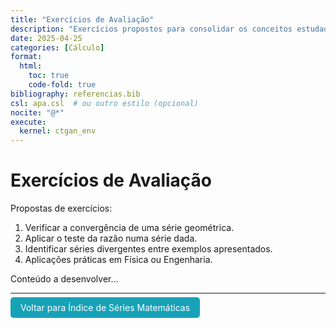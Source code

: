 ```yaml
---
title: "Exercícios de Avaliação"
description: "Exercícios propostos para consolidar os conceitos estudados em séries numéricas."
date: 2025-04-25
categories: [Cálculo]
format:
  html:
    toc: true
    code-fold: true
bibliography: referencias.bib
csl: apa.csl  # ou outro estilo (opcional)
nocite: "@*"
execute:
  kernel: ctgan_env
---
```



# Exercícios de Avaliação

Propostas de exercícios:

1. Verificar a convergência de uma série geométrica.
2. Aplicar o teste da razão numa série dada.
3. Identificar séries divergentes entre exemplos apresentados.
4. Aplicações práticas em Física ou Engenharia.

Conteúdo a desenvolver...

---

<p><a href="index.html" style="padding: 8px 16px; background-color: #17a2b8; color: white; border-radius: 5px; text-decoration: none;">Voltar para Índice de Séries Matemáticas</a></p>
